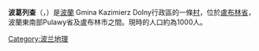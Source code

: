 {{expand|time=2017-07-29T12:04:34+00:00}}
{{unreferenced|time=2017-07-29T12:04:34+00:00}}
{{Infobox settlement
| name = Bochotnica
| settlement_type = Village
| total_type =  
| image_flag =
| image_shield =
| image_skyline = Bochotnica (js).jpg
| image_caption = 波葛列查的城堡侵蝕
| coordinates_region = PL
| subdivision_type = [[國家|國家]]
| subdivision_name = {{POL}}
| subdivision_type1 = [[Voivodeships_of_Poland|Voivodeship]]
| subdivision_name1 = [[盧布林|盧布林]]
| subdivision_type2 = [[郡|郡]]
| subdivision_name2 = [[Puławy_County|Puławy]]
| subdivision_type3 = [[Gmina|Gmina]]
| subdivision_name3 = [[Gmina_Kazimierz_Dolny|Kazimierz Dolny]]
| latd = 51
| latm = 20
| lats =
| latNS = N
| longd = 21
| longm = 59
| longs =
| longEW = E
| pushpin_map = Poland
| pushpin_label_position = bottom
| elevation_m =
| population_total = 1000
| website = }}

'''波葛列查'''（{{lang-en|Bochotnica}}，{{IPAc-pl|b|o|h|o|t|'|n|i|c|a}}）是[[波蘭|波蘭]] Gmina Kazimierz Dolny行政區的一條[[村|村]]，位於[[盧布林省|盧布林省]]，波蘭東南部Pulawy省及盧布林市之間。現時的人口約為1000人。

{{poland-geo-stub}}

[[Category:波兰地理|Category:波兰地理]]